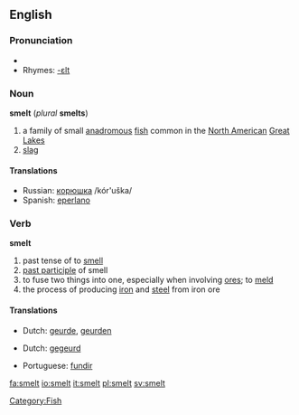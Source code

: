 ==English==

===Pronunciation===
*{{IPA|/'smεlt/}}
*Rhymes: [[Rhymes:English:-ɛlt|-ɛlt]]

===Noun===
'''smelt''' (''plural'' '''smelts''')

# a family of small [[anadromous]] [[fish]] common in the [[North America]]n [[Great Lakes]]
# [[slag]]

====Translations====
{{top}}
{{mid}}
*Russian: [[корюшка]] /kór'uška/ {{f}}
*Spanish: [[eperlano]] {{m}}
{{bottom}}

===Verb===
'''smelt'''

# past tense of to [[smell]]
# [[past participle]] of smell
# to fuse two things into one, especially when involving [[ore]]s; to [[meld]]
# the process of producing [[iron]] and [[steel]] from iron ore

====Translations====
{{trans-top|past tense of smell}}
*Dutch: [[geurde]], [[geurden]]
{{trans-mid}}
{{trans-bottom}}

{{trans-top|past participle of smell}}
*Dutch: [[gegeurd]]
{{trans-mid}}
{{trans-bottom}}

{{trans-top|to fuse}}
*Portuguese: [[fundir]]
{{trans-mid}}
{{trans-bottom}}

[[Category:Fish]]

[[fa:smelt]]
[[io:smelt]]
[[it:smelt]]
[[pl:smelt]]
[[sv:smelt]]